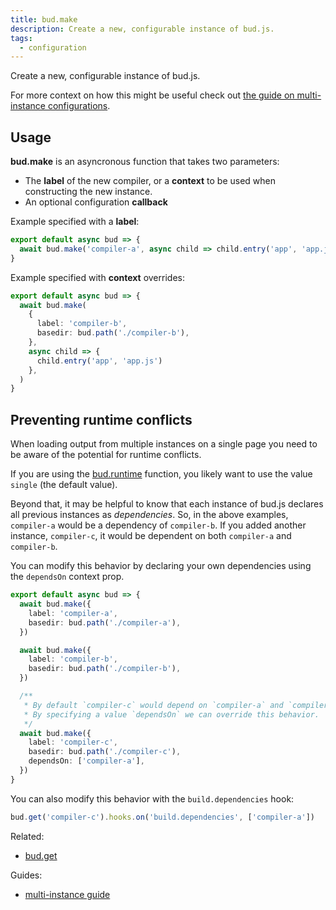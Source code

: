 ```yaml
---
title: bud.make
description: Create a new, configurable instance of bud.js.
tags:
  - configuration
---
```



Create a new, configurable instance of bud.js.

For more context on how this might be useful check out [the guide on multi-instance configurations](/learn/general-use/multi-instance).

## Usage

**bud.make** is an asyncronous function that takes two parameters:

- The **label** of the new compiler, or a **context** to be used when constructing the new instance.
- An optional configuration **callback**

Example specified with a **label**:

```js
export default async bud => {
  await bud.make('compiler-a', async child => child.entry('app', 'app.js'))
}
```

Example specified with **context** overrides:

```ts
export default async bud => {
  await bud.make(
    {
      label: 'compiler-b',
      basedir: bud.path('./compiler-b'),
    },
    async child => {
      child.entry('app', 'app.js')
    },
  )
}
```

## Preventing runtime conflicts

When loading output from multiple instances on a single page you need to be aware of the potential for runtime conflicts.

If you are using the [bud.runtime](/reference/bud.runtime) function, you likely want to use the value `single` (the default value).

Beyond that, it may be helpful to know that each instance of bud.js declares all previous instances as _dependencies_. So, in the above examples,
`compiler-a` would be a dependency of `compiler-b`. If you added another instance, `compiler-c`, it would be dependent on both `compiler-a` and `compiler-b`.

You can modify this behavior by declaring your own dependencies using the `dependsOn` context prop.

```ts
export default async bud => {
  await bud.make({
    label: 'compiler-a',
    basedir: bud.path('./compiler-a'),
  })

  await bud.make({
    label: 'compiler-b',
    basedir: bud.path('./compiler-b'),
  })

  /**
   * By default `compiler-c` would depend on `compiler-a` and `compiler-b`.
   * By specifying a value `dependsOn` we can override this behavior.
   */
  await bud.make({
    label: 'compiler-c',
    basedir: bud.path('./compiler-c'),
    dependsOn: ['compiler-a'],
  })
}
```

You can also modify this behavior with the `build.dependencies` hook:

```ts
bud.get('compiler-c').hooks.on('build.dependencies', ['compiler-a'])
```

Related:

- [bud.get](/reference/bud.get)

Guides:

- [multi-instance guide](/learn/general-use/multi-instance)
